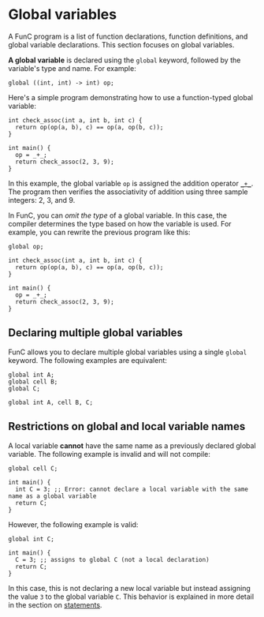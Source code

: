 
# Global variables

A FunC program is a list of function declarations, function definitions, and global variable declarations. This section focuses on global variables.

**A global variable** is declared using the `global` keyword, followed by the variable's type and name. For example:

```func
global ((int, int) -> int) op;
```
Here's a simple program demonstrating how to use a function-typed global variable:

```func
int check_assoc(int a, int b, int c) {
  return op(op(a, b), c) == op(a, op(b, c));
}

int main() {
  op = _+_;
  return check_assoc(2, 3, 9);
}
```

In this example, the global variable `op` is assigned the addition operator [`_+_`](/v3/documentation/smart-contracts/func/docs/literals_identifiers#identifiers). The program then verifies the associativity of addition using three sample integers: 2, 3, and 9.

 


In FunC, you can _omit the type_ of a global variable. 
In this case, the compiler determines the type based on how the variable is used. 
For example, you can rewrite the previous program like this:

```func
global op;

int check_assoc(int a, int b, int c) {
  return op(op(a, b), c) == op(a, op(b, c));
}

int main() {
  op = _+_;
  return check_assoc(2, 3, 9);
}
```

## Declaring multiple global variables

FunC allows you to declare multiple global variables using a single `global` keyword. 
The following examples are equivalent:

```func
global int A;
global cell B;
global C;
```
```func
global int A, cell B, C;
```

## Restrictions on global and local variable names

A local variable **cannot** have the same name as a previously declared global variable. The following example is invalid and will not compile:

```func
global cell C;

int main() {
  int C = 3; ;; Error: cannot declare a local variable with the same name as a global variable
  return C;
}
```
However, the following example is valid:

```func
global int C;

int main() {
  C = 3; ;; assigns to global C (not a local declaration)
  return C;
}
```

In this case, this is not declaring a new local variable but instead assigning the value `3` to the global variable `C`. 
This behavior is explained in more detail in the section on [statements](/v3/documentation/smart-contracts/func/docs/statements#variable-declaration).
<Feedback />
